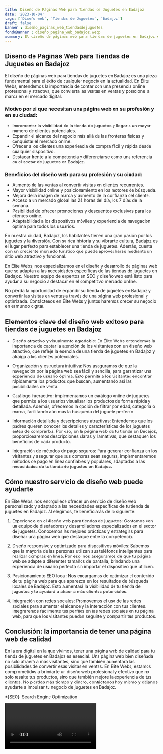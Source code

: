 ```yaml
---
title: Diseño de Páginas Web para Tiendas de Juguetes en Badajoz
date: '2023-10-04'
tags: ['Diseño web', 'Tiendas de Juguetes', 'Badajoz']
draft: false
banner : diseño_paginas_web_tiendasdejuguetes
fondoBanner : diseño_pagina_web_badajoz.webp
summary: El diseño de páginas web para tiendas de juguetes en Badajoz es una pieza fundamental para el éxito de cualquier negocio en la actualidad. En Élite Webs, entendemos la importancia de contar con una presencia online profesional y atractiva, que convierta las visitas en ventas y posicione la marca en el mercado digital.
---
```


## Diseño de Páginas Web para Tiendas de Juguetes en Badajoz

El diseño de páginas web para tiendas de juguetes en Badajoz es una pieza fundamental para el éxito de cualquier negocio en la actualidad. En Élite Webs, entendemos la importancia de contar con una presencia online profesional y atractiva, que convierta las visitas en ventas y posicione la marca en el mercado digital.

### Motivo por el que necesitan una página web en su profesión y en su ciudad:

- Incrementar la visibilidad de la tienda de juguetes y llegar a un mayor número de clientes potenciales.
- Expandir el alcance del negocio más allá de las fronteras físicas y conquistar el mercado online.
- Ofrecer a los clientes una experiencia de compra fácil y rápida desde cualquier dispositivo.
- Destacar frente a la competencia y diferenciarse como una referencia en el sector de juguetes en Badajoz.

### Beneficios del diseño web para su profesión y su ciudad:

- Aumento de las ventas al convertir visitas en clientes recurrentes.
- Mayor visibilidad online y posicionamiento en los motores de búsqueda.
- Mejora de la imagen de marca y aumento de la confianza del cliente.
- Acceso a un mercado global las 24 horas del día, los 7 días de la semana.
- Posibilidad de ofrecer promociones y descuentos exclusivos para los clientes online.
- Adaptabilidad a los dispositivos móviles y experiencia de navegación óptima para todos los usuarios.

En nuestra ciudad, Badajoz, los habitantes tienen una gran pasión por los juguetes y la diversión. Con su rica historia y su vibrante cultura, Badajoz es el lugar perfecto para establecer una tienda de juguetes. Además, cuenta con un creciente mercado turístico que puede aprovecharse mediante un sitio web atractivo y funcional.

En Élite Webs, nos especializamos en el diseño y desarrollo de páginas web que se adaptan a las necesidades específicas de las tiendas de juguetes en Badajoz. Nuestro equipo de expertos en SEO y diseño web está listo para ayudar a su negocio a destacar en el competitivo mercado online.

No pierda la oportunidad de expandir su tienda de juguetes en Badajoz y convertir las visitas en ventas a través de una página web profesional y optimizada. Contáctenos en Élite Webs y juntos haremos crecer su negocio en el mundo digital.

<GifSeo />

<Cta />

## Elementos clave del diseño web exitoso para tiendas de juguetes en Badajoz

- Diseño atractivo y visualmente agradable: En Élite Webs entendemos la importancia de captar la atención de los visitantes con un diseño web atractivo, que refleje la esencia de una tienda de juguetes en Badajoz y atraiga a los clientes potenciales.

- Organización y estructura intuitiva: Nos aseguramos de que la navegación por la página web sea fácil y sencilla, para garantizar una experiencia de usuario óptima. Esto permite a los visitantes encontrar rápidamente los productos que buscan, aumentando así las posibilidades de venta.

- Catálogo interactivo: Implementamos un catálogo online de juguetes que permite a los usuarios visualizar los productos de forma rápida y detallada. Además, ofrecemos la opción de filtrar por edad, categoría o marca, facilitando aún más la búsqueda del juguete perfecto.

- Información detallada y descripciones atractivas: Entendemos que los padres quieren conocer los detalles y características de los juguetes antes de comprarlos. Por eso, en la página web de tu tienda en Badajoz, proporcionaremos descripciones claras y llamativas, que destaquen los beneficios de cada producto.

- Integración de métodos de pago seguros: Para generar confianza en los visitantes y asegurar que sus compras sean seguras, implementaremos métodos de pago en línea confiables y populares, adaptados a las necesidades de tu tienda de juguetes en Badajoz.

## Cómo nuestro servicio de diseño web puede ayudarte

En Élite Webs, nos enorgullece ofrecer un servicio de diseño web personalizado y adaptado a las necesidades específicas de tu tienda de juguetes en Badajoz. Al elegirnos, te beneficiarás de lo siguiente:

1. Experiencia en el diseño web para tiendas de juguetes: Contamos con un equipo de diseñadores y desarrolladores especializados en el sector de juguetes. Conocemos las mejores prácticas y estrategias para diseñar una página web que destaque entre la competencia.

2. Diseño responsivo y optimizado para dispositivos móviles: Sabemos que la mayoría de las personas utilizan sus teléfonos inteligentes para realizar compras en línea. Por eso, nos aseguramos de que tu página web se adapte a diferentes tamaños de pantalla, brindando una experiencia de usuario perfecta sin importar el dispositivo que utilicen.

3. Posicionamiento SEO local: Nos encargamos de optimizar el contenido de tu página web para que aparezca en los resultados de búsqueda locales de Badajoz. Esto aumentará la visibilidad de tu tienda de juguetes y te ayudará a atraer a más clientes potenciales.

4. Integración con redes sociales: Promovemos el uso de las redes sociales para aumentar el alcance y la interacción con tus clientes. Integraremos fácilmente tus perfiles en las redes sociales en tu página web, para que los visitantes puedan seguirte y compartir tus productos.

## Conclusión: la importancia de tener una página web de calidad

En la era digital en la que vivimos, tener una página web de calidad para tu tienda de juguetes en Badajoz es esencial. Una página web bien diseñada no solo atraerá a más visitantes, sino que también aumentará las posibilidades de convertir esas visitas en ventas. En Élite Webs, estamos comprometidos a brindarte un diseño web profesional y efectivo que no solo resalte tus productos, sino que también mejore la experiencia de tus clientes. No pierdas más tiempo y dinero, contáctanos hoy mismo y déjanos ayudarte a impulsar tu negocio de juguetes en Badajoz.

*[SEO]: Search Engine Optimization

<Video />

<CtaBot job='Tiendas de Juguetes' city='Badajoz'/>

<Gmaps query='Badajoz+españa+maps' />